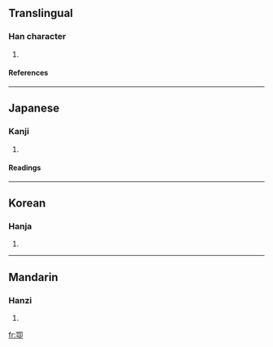 ==Translingual==
===Han character===
{{Han char|rn=26|rad=卩|as=09|sn=11|four=|canj=口尸尸中 (RSSL)}}
# {{defn|Han}}
====References====
{{Han ref|kx=0160.070|dkj=02876|dj=0366.090|hdz=10319.020|uh=537E|ud=21374}}
----
==Japanese==
===Kanji===
{{ja-kanji|grade=|rs=卩09}}
# {{defn|Japanese}} 
====Readings====
{{ja-readings|on=[[がく]] (gaku)|kun=[[うわあご]] (uwaago)}}
----
==Korean==
===Hanja===
{{ko-hanja|hangeul=악|rv=ak|mr=ak}}
# {{defn|Korean}}
----
==Mandarin==
===Hanzi===
{{cmn-hanzi|pin=[[è]] (e4)|wg=o<sup>4</sup>}}
# {{defn|Mandarin}}

[[fr:卾]]